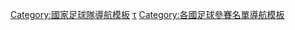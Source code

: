 {{Template category}}

[[Category:國家足球隊導航模板|Category:國家足球隊導航模板]]
[[Category:烏拉圭國家足球隊|τ]]
[[Category:各國足球參賽名單導航模板|Category:各國足球參賽名單導航模板]]